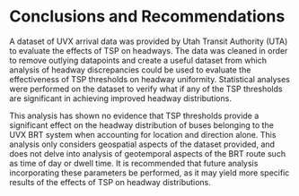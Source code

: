 # Conclusions and Recommendations

A dataset of UVX arrival data was provided by Utah Transit Authority (UTA) to evaluate the effects of TSP on headways. The data was cleaned in order to remove outlying datapoints and create a useful dataset from which analysis of headway discrepancies could be used to evaluate the effectiveness of TSP thresholds on headway uniformity. Statistical analyses were performed on the dataset to verify what if any of the TSP thresholds are significant in achieving improved headway distributions.

This analysis has shown no evidence that TSP thresholds provide a significant effect on the headway distribution of buses belonging to the UVX BRT system when accounting for location and direction alone. This analysis only considers geospatial aspects of the dataset provided, and does not delve into analysis of geotemporal aspects of the BRT route such as time of day or dwell time. It is recommended that future analysis incorporating these parameters be performed, as it may yield more specific results of the effects of TSP on headway distributions.
